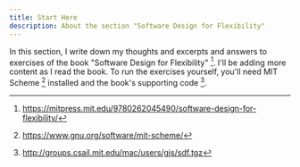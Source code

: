 ```yaml
---
title: Start Here
description: About the section "Software Design for Flexibility"
---
```


In this section, I write down my thoughts and excerpts and answers to
exercises of the book "Software Design for Flexibility" [^sdf]. I'll be adding
more content as I read the book. To run the exercises yourself, you'll need
MIT Scheme [^mit-scheme] installed and the book's supporting code [^code].

[^mit-scheme]: https://www.gnu.org/software/mit-scheme/
[^sdf]: https://mitpress.mit.edu/9780262045490/software-design-for-flexibility/
[^code]: http://groups.csail.mit.edu/mac/users/gjs/sdf.tgz

